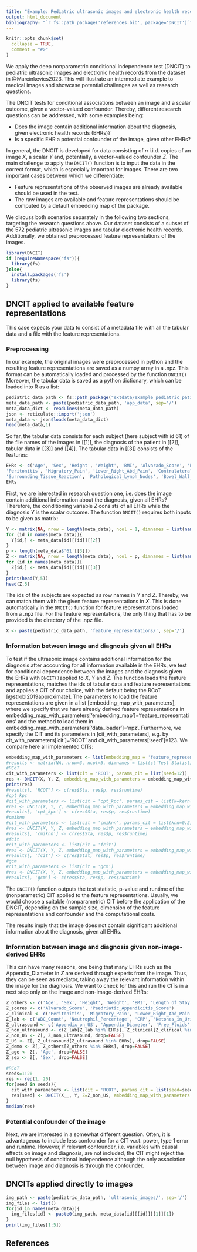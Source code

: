 ```yaml
---
title: "Example: Pediatric ultrasonic images and electronic health records"
output: html_document
bibliography: "`r fs::path_package('references.bib', package='DNCIT')`" 
---
```


```r
knitr::opts_chunk$set(
  collapse = TRUE,
  comment = "#>"
)
```

We apply the deep nonparametric conditional independence test (DNCIT) to pediatric ultrasonic images and electronic health records from the dataset in @Marcinkevics2023. This will illustrate an intermediate example to medical images and showcase potential challenges as well as research questions. 

The DNCIT tests for conditional associations between an image and a scalar outcome, given a vector-valued confounder. Thereby, different research questions can be addressed, with some examples being:

* Does the image contain additional information about the diagnosis, given electronic health records (EHRs)? 
* Is a specific EHR a potential confounder of the image, given other EHRs? 

In general, the DNCIT is developed for data consisting of $n$ i.i.d. copies of an image $X$, a scalar $Y$ and, potentially, a vector-valued confounder $Z$. The main challenge to apply the `DNCIT()` function is to input the data in the correct format, which is especially important for images. There are two important cases between which we differentiate: 

* Feature representations of the observed images are already available should be used in the test.
* The raw images are available and feature representations should be computed by a default embedding map of the package.

We discuss both scenarios separately in the following two sections, targeting the research questions above. Our dataset consists of a subset of the 572 pediatric ultrasonic images and tabular electronic health records. Additionally, we obtained preprocessed feature representations of the images.

```r
library(DNCIT)
if (requireNamespace("fs")){
  library(fs)
}else{
  install.packages('fs')
  library(fs)
}
```

## DNCIT applied to available feature representations

This case expects your data to consist of a metadata file with all the tabular data and a file with the feature representations. 

### Preprocessing 

In our example, the original images were preprocessed in python and the resulting feature representations are saved as a numpy array in a .npz. This format can be automatically loaded and processed by the function `DNCIT()` Moreover, the tabular data is saved as a python dictionary, which can be loaded into R as a list:


```r
pediatric_data_path <- fs::path_package("extdata/example_pediatric_patients", package = "DNCIT")
meta_data_path <- paste(pediatric_data_path, 'app_data', sep='/')
meta_data_dict <- readLines(meta_data_path)
json <- reticulate::import('json')
meta_data <- json$loads(meta_data_dict)
head(meta_data,1)
```

So far, the tabular data consists for each subject (here subject with id 61) of the file names of the images in [[1]], the diagnosis of the patient in [[2]], tabular data in [[3]] and [[4]]. The tabular data in [[3]] consists of the features: 
```r
EHRs <- c('Age', 'Sex', 'Height', 'Weight', 'BMI', 'Alvarado_Score', 'Paedriatic_Appendicitis_Score',
'Peritonitis', 'Migratory_Pain', 'Lower_Right_Abd_Pain', 'Contralateral_Rebound_Tenderness', 'Coughing_Pain', 'Psoas_Sign', 'Nausea', 'Loss_of_Appetite', 'Body_Temperature', 'Dysuria', 'Stool', 'WBC_Count', 'Neutrophil_Percentage', 'CRP', 'Ketones_in_Urine', 'RBC_in_Urine',                'WBC_in_Urine', 'Appendix_on_US', 'Appendix_Diameter', 'Free_Fluids',  'Appendix_Wall_Layers', 'Target_Sign', 'Perfusion', 'Perforation', 
'Surrounding_Tissue_Reaction', 'Pathological_Lymph_Nodes', 'Bowel_Wall_Thickening', 'Ileus', 'Coprostasis', 'Meteorism', 'Enteritis', 'Appendicular_Abscess', 'Conglomerate_of_Bowel_Loops', 'Gynecological_Findings')
EHRs
```

First, we are interested in research question one, i.e. does the image contain additional information about the diagnosis, given all EHRs? Therefore, the conditioning variable $Z$ consists of all EHRs while the diagnosis $Y$ is the scalar outcome. The function `DNCIT()` requires both inputs to be given as matrix:

```r
Y <- matrix(NA, nrow = length(meta_data), ncol = 1, dimnames = list(names(meta_data),NULL))
for (id in names(meta_data)){
  Y[id,] <- meta_data[id][[id]][[2]]
}
p <- length(meta_data$'61'[[3]])
Z <- matrix(NA, nrow = length(meta_data), ncol = p, dimnames = list(names(meta_data),EHRs))
for (id in names(meta_data)){
  Z[id,] <- meta_data[id][[id]][[3]]
}
print(head(Y,5))
head(Z,5)
```

The ids of the subjects are expected as row names in $Y$ and $Z$. Thereby, we can match them with the given feature representations in $X$. This is done automatically in the `DNCIT()` function for feature representations loaded from a .npz file. For the feature representations, the only thing that has to be provided is the directory of the .npz file.

```r
X <- paste(pediatric_data_path, 'feature_representations/', sep='/')
```

### Information between image and diagnosis given all EHRs

To test if the ultrasonic image contains additional information for the diagnosis after accounting for all information available in the EHRs, we test for conditional dependence between the images and the diagnosis given the EHRs with `DNCIT()`applied to $X$, $Y$ and $Z$. The function loads the feature representations, matches the ids of tabular data and feature representations and applies a CIT of our choice, with the default being the RCoT [@strobl2019approximate]. The parameters to load the feature representations are given in a list [embedding_map_with_parameters], where we specify that we have already derived feature representations in embedding_map_with_parameters['embedding_map']='feature_representations' and the method to load them in embedding_map_with_parameters['data_loader']='npz'. Furthermore, we specify the CIT and its parameters in [cit_with_parameters], e.g. by cit_with_parameters['cit']='RCOT' and cit_with_parameters['seed']=123. We compare here all implemented CITs:

```r
embedding_map_with_parameters <- list(embedding_map = 'feature_representations', data_loader = 'npz')
#results <- matrix(NA, nrow=3, ncol=5, dimnames = list(c('Test Statistic', 'P-Value', 'Runtime'), c('RCOT', 'cpt_kpc', 'cmiknn', 'fcit', 'gcm')))
#RCoT
cit_with_parameters <- list(cit = 'RCOT', params_cit = list(seed=12))
res <- DNCIT(X, Y, Z, embedding_map_with_parameters = embedding_map_with_parameters, cit_with_parameters = cit_with_parameters)
print(res)
#results[, 'RCOT'] <- c(res$Sta, res$p, res$runtime)
#cpt_kpc
#cit_with_parameters <- list(cit = 'cpt_kpc', params_cit = list(k=kernlab::rbfdot(1/(2 * stats::median(stats::dist(Y))^2)),  Knn=10, model.formula.YZ='V1~V2+V3'))
#res <- DNCIT(X, Y, Z, embedding_map_with_parameters = embedding_map_with_parameters, cit_with_parameters = cit_with_parameters)
#results[, 'cpt_kpc'] <- c(res$Sta, res$p, res$runtime)
#cmiknn
#cit_with_parameters <- list(cit = 'cmiknn', params_cit = list(knn=0.2))
#res <- DNCIT(X, Y, Z, embedding_map_with_parameters = embedding_map_with_parameters, cit_with_parameters = cit_with_parameters)
#results[, 'cmiknn'] <- c(res$Sta, res$p, res$runtime)
#fcit
#cit_with_parameters <- list(cit = 'fcit')
#res <- DNCIT(X, Y, Z, embedding_map_with_parameters = embedding_map_with_parameters, cit_with_parameters = cit_with_parameters)
#results[, 'fcit'] <- c(res$Stat, res$p, res$runtime)
#gcm
#cit_with_parameters <- list(cit = 'gcm')
#res <- DNCIT(X, Y, Z, embedding_map_with_parameters = embedding_map_with_parameters, cit_with_parameters = cit_with_parameters)
#results[, 'gcm'] <- c(res$Sta, res$p, res$runtime)
```

The `DNCIT()` function outputs the test statistic, p-value and runtime of the (nonparametric) CIT applied to the feature representations. Usually, we would choose a suitable (nonparametric) CIT before the application of the DNCIT, depending on the sample size, dimension of the feature representations and confounder and the computational costs. 

The results imply that the image does not contain significant additional information about the diagnosis, given all EHRs. 

### Information between image and diagnosis given non-image-derived EHRs

This can have many reasons, one being that many EHRs such as the Appendix_Diameter in $Z$ are derived through experts from the image. Thus, they can be seen as mediator, taking away the relevant information within the image for the diagnosis. We want to check for this and run the CITs in a next step only on the image and non-image-derived EHRs: 

```r
Z_others <- c('Age', 'Sex', 'Height', 'Weight', 'BMI', 'Length_of_Stay')
Z_scores <- c('Alvarado_Score', 'Paedriatic_Appendicitis_Score')
Z_clinical <- c('Peritonitis', 'Migratory_Pain', 'Lower_Right_Abd_Pain', 'Contralateral_Rebound_Tenderness', 'Ipsilateral_Rebound_Tenderness', 'Coughing_Pain', 'Psoas_Sign', 'Nausea', 'Loss_of_Appetite', 'Body_Temperature', 'Dysuria', 'Stool')
Z_lab <- c('WBC_Count', 'Neutrophil_Percentage', 'CRP', 'Ketones_in_Urine', 'RBC_in_Urine', 'WBC_in_Urine') 
Z_ultrasound <- c('Appendix_on_US', 'Appendix_Diameter', 'Free_Fluids',  'Appendix_Wall_Layers', 'Target_Sign', 'Perfusion', 'Perforation', 'Surrounding_Tissue_Reaction', 'Pathological_Lymph_Nodes', 'Bowel_Wall_Thickening', 'Ileus', 'Coprostasis', 'Meteorism', 'Enteritis', 'Appendicular_Abscess', 'Conglomerate_of_Bowel_Loops', 'Gynecological_Findings')
Z_non_ultrasound <- c(Z_lab[Z_lab %in% EHRs], Z_clinical[Z_clinical %in% EHRs], Z_scores[Z_scores %in% EHRs], Z_others[Z_others %in% EHRs])
Z_non_US <- Z[, Z_non_ultrasound, drop=FALSE]
Z_US <- Z[, Z_ultrasound[Z_ultrasound %in% EHRs], drop=FALSE]
Z_demo <- Z[, Z_others[Z_others %in% EHRs], drop=FALSE]
Z_age <- Z[, 'Age', drop=FALSE]
Z_sex <- Z[, 'Sex', drop=FALSE]

#RCoT
seeds=1:20
res <- rep(1, 20)
for(seed in seeds){
  cit_with_parameters <- list(cit = 'RCOT', params_cit = list(seed=seed))
  res[seed] <- DNCIT(X__, Y, Z=Z_non_US, embedding_map_with_parameters = embedding_map_with_parameters, cit_with_parameters = cit_with_parameters)$p
}
median(res)
```

### Potential confounder of the image

Next, we are interested in a somewhat different question. Often, it is advantageous to include less confounder for a CIT w.r.t. power, type 1 error and runtime. However, if relevant confounder, i.e. variables with causal effects on image and diagnosis, are not included, the CIT might reject the null hypothesis of conditional independence although the only association between image and diagnosis is through the confounder. 

## DNCITs applied directly to images

```r
img_path <- paste(pediatric_data_path, 'ultrasonic_images/', sep='/')
img_files <- list()
for(id in names(meta_data)){
  img_files[id] <- paste0(img_path, meta_data[id][[id]][[1]][1])
}
print(img_files[1:5])

```

## References
